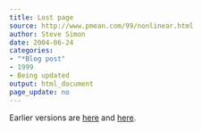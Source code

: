 ```yaml
---
title: Lost page
source: http://www.pmean.com/99/nonlinear.html
author: Steve Simon
date: 2004-06-24
categories:
- "*Blog post"
- 1999
- Being updated
output: html_document
page_update: no
---
```


Earlier versions are [here][sim1] and [here][sim2].
 
[sim1]: http://www.pmean.com/99/nonlinear.html
[sim2]: http://new.pmean.com/steps-in-nonlinear-regression/
 
